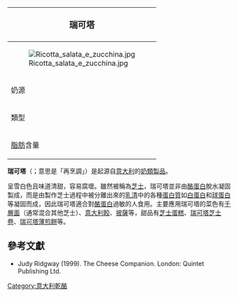 {{noteTA
|G1=Food
}}
{| class="infobox bordered" style="align: right; width: 20em; font-size: 90%; text-align: left; float: right;" cellpadding="3"
|-
! colspan=2 bgcolor="#FFCCAA" style="font-size: 120%; text-align: center;" |'''瑞可塔'''
|-----
|colspan=2|[[File:Ricotta_salata_e_zucchina.jpg|center]]
|-----
| 奶源|| 未經[[巴氏殺菌|巴氏殺菌]]的[[羊奶|羊奶]]或[[牛奶|牛奶]]
|-----
| 類型 ||軟質
|-----
| [[脂肪|脂肪]]含量 || 8%至24%（依奶源而異）
|}

'''瑞可塔'''（{{lang-it|Ricotta}}；意思是「再烹調」）是起源自[[意大利|意大利]]的[[奶類製品|奶類製品]]。

呈雪白色且味道清甜，容易腐壞。雖然被稱為[[芝士|芝士]]，瑞可塔並非由[[酪蛋白|酪蛋白]]脫水凝固製成，而是由製作芝士過程中被分離出來的[[乳清|乳清]]中的各種[[蛋白質|蛋白質]]如[[白蛋白|白蛋白]]和[[球蛋白|球蛋白]]等凝固而成，因此瑞可塔適合對[[酪蛋白|酪蛋白]]過敏的人食用。主要應用瑞可塔的菜色有[[千層面|千層面]]（通常混合其他芝士）、[[意大利餃|意大利餃]]、[[披薩|披薩]]等，甜品有[[芝士蛋糕|芝士蛋糕]]、[[瑞可塔芝士卷|瑞可塔芝士卷]]、[[瑞可塔薄煎餅|瑞可塔薄煎餅]]等。

== 參考文獻 ==
* Judy Ridgway (1999). The Cheese Companion. London: Quintet Publishing Ltd.

[[Category:意大利乾酪|Category:意大利乾酪]]